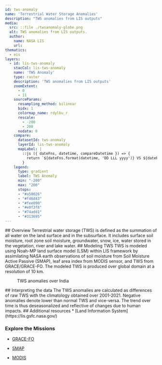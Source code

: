 ```yaml
---
id: tws-anomaly
name: 'Terrestrial Water Storage Anomalies'
description: "TWS anomalies from LIS outputs"
media:
  src: ::file ./twsanomaly-globe.png
  alt: TWS anomalies from LIS outputs.
  author:
    name: NASA LIS
    url:
thematics:
  - eis
layers:
  - id: lis-tws-anomaly
    stacCol: lis-tws-anomaly
    name: 'TWS Anomaly'
    type: raster
    description: 'TWS anomalies from LIS outputs'
    zoomExtent:
      - 0
      - 11
    sourceParams:
      resampling_method: bilinear
      bidx: 1
      colormap_name: rdylbu_r
      rescale:
        - -200
        - 200
      nodata: 0
    compare:
      datasetId: tws-anomaly
      layerId: lis-tws-anomaly
      mapLabel: |
        ::js ({ dateFns, datetime, compareDatetime }) => {
          return `${dateFns.format(datetime, 'DD LLL yyyy')} VS ${dateFns.format(compareDatetime, 'DD LLL yyyy')}`;
        }
    legend:
      type: gradient
      label: TWS Anomaly
      min: "-200"
      max: "200"
      stops:
      - "#a50026"
      - "#f46d43"
      - "#fee090"
      - "#e0f3f8"
      - "#74add1"
      - "#313695"
---
```

<Block>
<Prose>
## Overview
Terrestrial water storage (TWS) is defined as the summation of all water on the land surface and in the subsurface. It includes surface soil moisture, root zone soil moisture, groundwater, snow, ice, water stored in the vegetation, river and lake water.
</Prose>
</Block>


<Block>
<Prose>
## Modeling TWS 
TWS is modeled using Noah-MP land surface model (LSM) within LIS framework by assimilating NASA earth observations of soil moisture from Soil Moisture Active Passive (SMAP), leaf area index from MODIS sensor, and TWS from GRACE/GRACE-FO. The modeled TWS is produced over global domain at a resolution of 10 km. 
</Prose>
</Block>

<Block type='full'>
  <Figure>
  <Map
    datasetId='tws-anomaly'
    layerId='lis-tws-anomaly'
    dateTime='2002-12-01'
    zoom={4}
    center={[77.63,24.27]}
    compareDateTime='2002-12-30'
  />
  <Caption
    attrAuthor='NASA'
    attrUrl='https://nasa.gov/'
  >
  TWS anomalies over India 
</Caption>
  </Figure>
<Prose>
## Interpreting the data
The TWS anomalies are calculated as differences of raw TWS with the climatology obtained over 2001-2021. Negative anomalies denote lower than normal TWS and vice-versa. The trend over time is thus deseasonalized and reflective of changes due to human impacts.
</Prose>
</Block>

<Block>
<Prose>
## Additional resources
* [Land Information System](https://lis.gsfc.nasa.gov/)

### Explore the Missions
* [GRACE-FO](https://gracefo.jpl.nasa.gov/data/grace-fo-data/)

* [SMAP](https://smap.jpl.nasa.gov/)

* [MODIS](https://modis.gsfc.nasa.gov/)
</Prose>
</Block>

